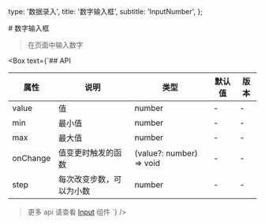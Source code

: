   type: '数据录入',
  title: '数字输入框',
  subtitle: 'InputNumber',
};

<Box>
# 数字输入框

> 在页面中输入数字

<SandboxGroup name="input-number" />
</Box>

<Box text={`## API

| 属性     | 说明                     | 类型                     | 默认值 | 版本 |
| -------- | ------------------------ | ------------------------ | ------ | ---- |
| value    | 值                       | number                   | -      | -    |
| min      | 最小值                   | number                   | -      | -    |
| max      | 最大值                   | number                   | -      | -    |
| onChange | 值变更时触发的函数       | (value?: number) => void | -      | -    |
| step     | 每次改变步数，可以为小数 | number                   | -      | -    |

> 更多 api 请查看 [Input](/neko-ui/#/input) 组件
> `} />
